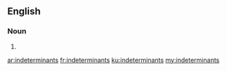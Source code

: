 ==English==

===Noun===
{{head|en|noun plural form}}

# {{plural of|indeterminant|lang=en}}

[[ar:indeterminants]]
[[fr:indeterminants]]
[[ku:indeterminants]]
[[my:indeterminants]]